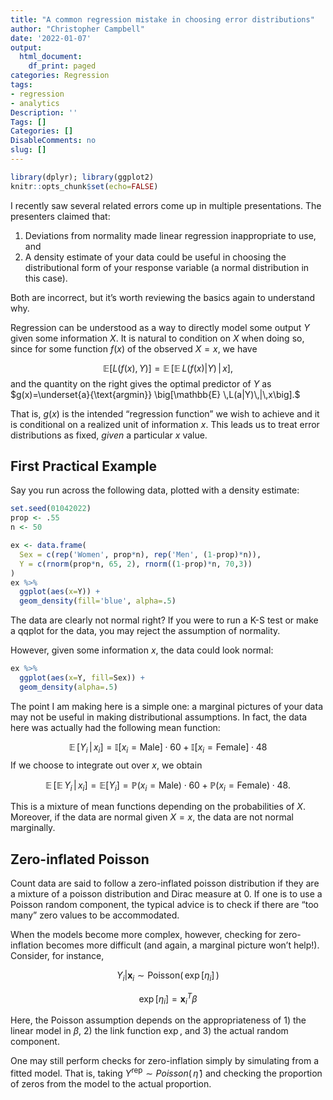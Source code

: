 ```yaml
---
title: "A common regression mistake in choosing error distributions"
author: "Christopher Campbell"
date: '2022-01-07'
output:
  html_document:
    df_print: paged
categories: Regression
tags:
- regression
- analytics
Description: ''
Tags: []
Categories: []
DisableComments: no
slug: []
---
```


```r
library(dplyr); library(ggplot2)
knitr::opts_chunk$set(echo=FALSE)
```
I recently saw several related errors come up in multiple presentations. The presenters claimed that:

1. Deviations from normality made linear regression inappropriate to use, and
2. A density estimate of your data could be useful in choosing the distributional form of your response variable (a normal distribution in this case).

Both are incorrect, but it's worth reviewing the basics again to understand why.

Regression can be understood as a way to directly model some output $Y$ given some information $X$. It is natural to condition on $X$ when doing so, since for some function $f(x)$ of the observed $X=x$, we have

$$\mathbb{E}[L(f(x), Y)]=\mathbb{E}\,\big[\mathbb{E} \,L(f(x)|Y)\,|\,x\big],$$
and the quantity on the right gives the optimal predictor of $Y$ as $g(x)=\underset{a}{\text{argmin}} \big[\mathbb{E} \,L(a|Y)\,|\,x\big].$

That is, $g(x)$ is the intended "regression function" we wish to achieve and it is conditional on a realized unit of information $x$. This leads us to treat error distributions as fixed, *given* a particular $x$ value.

## First Practical Example

Say you run across the following data, plotted with a density estimate:

```r
set.seed(01042022)
prop <- .55
n <- 50

ex <- data.frame(
  Sex = c(rep('Women', prop*n), rep('Men', (1-prop)*n)), 
  Y = c(rnorm(prop*n, 65, 2), rnorm((1-prop)*n, 70,3))
)
ex %>% 
  ggplot(aes(x=Y)) + 
  geom_density(fill='blue', alpha=.5)
```

The data are clearly not normal right? If you were to run a K-S test or make a qqplot for the data, you may reject the assumption of normality.

However, given some information $x$, the data could look normal:

```r
ex %>% 
  ggplot(aes(x=Y, fill=Sex)) + 
  geom_density(alpha=.5)
```

The point I am making here is a simple one: a marginal pictures of your data may not be useful in making distributional assumptions. In fact, the data here was actually had the following mean function:

$$\mathbb{E}\,[Y_i\,|\,x_i] = \mathbb{I}[x_i = \text{Male}] \cdot 60 + \mathbb{I}[x_i = \text{Female}] \cdot 48$$
If we choose to integrate out over $x$, we obtain

$$\mathbb{E} \, \big[ \mathbb{E}\,Y_i\,|\,x_i \big] = \mathbb{E}[Y_i]= \mathbb{P}(x_i = \text{Male}) \cdot 60 + \mathbb{P}(x_i = \text{Female}) \cdot 48.$$

This is a mixture of mean functions depending on the probabilities of $X$. Moreover, if the data are normal given $X=x$, the data are not normal marginally.

## Zero-inflated Poisson

Count data are said to follow a zero-inflated poisson distribution if they are a mixture of a poisson distribution and Dirac measure at 0. If one is to use a Poisson random component, the typical advice is to check if there are "too many" zero values to be accommodated.

When the models become more complex, however, checking for zero-inflation becomes more difficult (and again, a marginal picture won't help!). Consider, for instance, 

$$Y_i|\pmb{x}_i \sim \text{Poisson}(\,\exp[\eta_i]\,)$$

$$\exp[\eta_i] = \pmb{x}_i^T \beta$$

Here, the Poisson assumption depends on the appropriateness of 1) the linear model in $\beta$, 2) the link function $\exp$, and 3) the actual random component.

One may still perform checks for zero-inflation simply by simulating from a fitted model. That is, taking $Y^{\text{rep}} \sim Poisson(\, \hat{\eta}\,)$ and checking the proportion of zeros from the model to the actual proportion.

